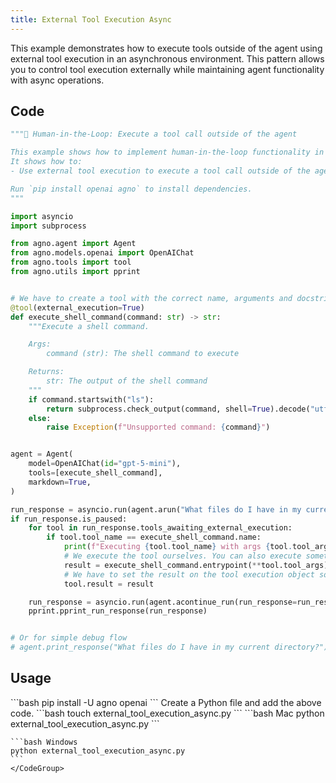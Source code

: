```yaml
---
title: External Tool Execution Async
---
```


This example demonstrates how to execute tools outside of the agent using external tool execution in an asynchronous environment. This pattern allows you to control tool execution externally while maintaining agent functionality with async operations.

## Code

```python cookbook/agents/human_in_the_loop/external_tool_execution_async.py
"""🤝 Human-in-the-Loop: Execute a tool call outside of the agent

This example shows how to implement human-in-the-loop functionality in your Agno tools.
It shows how to:
- Use external tool execution to execute a tool call outside of the agent

Run `pip install openai agno` to install dependencies.
"""

import asyncio
import subprocess

from agno.agent import Agent
from agno.models.openai import OpenAIChat
from agno.tools import tool
from agno.utils import pprint


# We have to create a tool with the correct name, arguments and docstring for the agent to know what to call.
@tool(external_execution=True)
def execute_shell_command(command: str) -> str:
    """Execute a shell command.

    Args:
        command (str): The shell command to execute

    Returns:
        str: The output of the shell command
    """
    if command.startswith("ls"):
        return subprocess.check_output(command, shell=True).decode("utf-8")
    else:
        raise Exception(f"Unsupported command: {command}")


agent = Agent(
    model=OpenAIChat(id="gpt-5-mini"),
    tools=[execute_shell_command],
    markdown=True,
)

run_response = asyncio.run(agent.arun("What files do I have in my current directory?"))
if run_response.is_paused:
    for tool in run_response.tools_awaiting_external_execution:
        if tool.tool_name == execute_shell_command.name:
            print(f"Executing {tool.tool_name} with args {tool.tool_args} externally")
            # We execute the tool ourselves. You can also execute something completely external here.
            result = execute_shell_command.entrypoint(**tool.tool_args)  # type: ignore
            # We have to set the result on the tool execution object so that the agent can continue
            tool.result = result

    run_response = asyncio.run(agent.acontinue_run(run_response=run_response))
    pprint.pprint_run_response(run_response)


# Or for simple debug flow
# agent.print_response("What files do I have in my current directory?")
```

## Usage

<Steps>
  <Snippet file="create-venv-step.mdx" />

  <Step title="Install libraries">
    ```bash
    pip install -U agno openai
    ```
  </Step>

  <Snippet file="export-openai-api.mdx" />

  <Step title="Create a Python file">
    Create a Python file and add the above code.
    ```bash
    touch external_tool_execution_async.py
    ```
  </Step>

  <Step title="Run Agent">
    <CodeGroup>
    ```bash Mac
    python external_tool_execution_async.py
    ```
    
    ```bash Windows  
    python external_tool_execution_async.py
    ```
    </CodeGroup>
  </Step>

  <Snippet file="find-all-cookbooks.mdx" />
</Steps>
